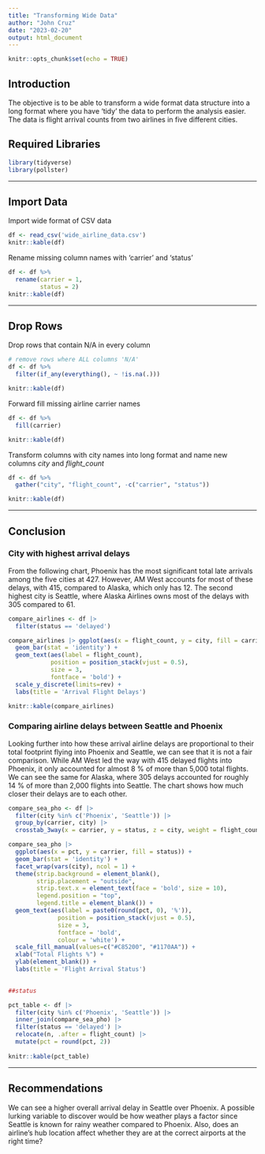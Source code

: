 ```yaml
---
title: "Transforming Wide Data"
author: "John Cruz"
date: "2023-02-20"
output: html_document
---
```


```r
knitr::opts_chunk$set(echo = TRUE)
```

## Introduction

The objective is to be able to transform a wide format data structure into a long format where you have 'tidy' the data to perform the analysis easier. The data is flight arrival counts from two airlines in five different cities. 

## Required Libraries
``` r
library(tidyverse)
library(pollster)
```

---

## Import Data

Import wide format of CSV data

``` r
df <- read_csv('wide_airline_data.csv')
knitr::kable(df)
```

Rename missing column names with 'carrier' and 'status'

``` r
df <- df %>% 
  rename(carrier = 1,
         status = 2)
knitr::kable(df)
```

---

## Drop Rows

Drop rows that contain N/A in every column

``` r
# remove rows where ALL columns 'N/A'
df <- df %>% 
  filter(if_any(everything(), ~ !is.na(.)))

knitr::kable(df)
```

Forward fill missing airline carrier names

``` r
df <- df %>% 
  fill(carrier)

knitr::kable(df)
```

Transform columns with city names into long format and name new columns *city* and *flight_count*

``` r
df <- df %>% 
  gather("city", "flight_count", -c("carrier", "status"))

knitr::kable(df)
```

---

## Conclusion

### City with highest arrival delays

From the following chart, Phoenix has the most significant total late arrivals among the five cities at 427. However, AM West accounts for most of these delays, with 415, compared to Alaska, which only has 12. The second highest city is Seattle, where Alaska Airlines owns most of the delays with 305 compared to 61.

``` r
compare_airlines <- df |> 
  filter(status == 'delayed')

compare_airlines |> ggplot(aes(x = flight_count, y = city, fill = carrier)) +
  geom_bar(stat = 'identity') +
  geom_text(aes(label = flight_count), 
            position = position_stack(vjust = 0.5), 
            size = 3,
            fontface = 'bold') +
  scale_y_discrete(limits=rev) +
  labs(title = 'Arrival Flight Delays')

knitr::kable(compare_airlines)
```

### Comparing airline delays between Seattle and Phoenix

Looking further into how these arrival airline delays are proportional to their total footprint flying into Phoenix and Seattle, we can see that it is not a fair comparison. While AM West led the way with 415 delayed flights into Phoenix, it only accounted for almost 8 % of more than 5,000 total flights. We can see the same for Alaska, where 305 delays accounted for roughly 14 % of more than 2,000 flights into Seattle. The chart shows how much closer their delays are to each other.

``` r
compare_sea_pho <- df |> 
  filter(city %in% c('Phoenix', 'Seattle')) |> 
  group_by(carrier, city) |> 
  crosstab_3way(x = carrier, y = status, z = city, weight = flight_count, format = 'long')

compare_sea_pho |> 
  ggplot(aes(x = pct, y = carrier, fill = status)) +
  geom_bar(stat = 'identity') +
  facet_wrap(vars(city), ncol = 1) +
  theme(strip.background = element_blank(), 
        strip.placement = "outside",
        strip.text.x = element_text(face = 'bold', size = 10),
        legend.position = "top", 
        legend.title = element_blank()) +
  geom_text(aes(label = paste0(round(pct, 0), '%')), 
              position = position_stack(vjust = 0.5), 
              size = 3, 
              fontface = 'bold',
              colour = 'white') +
  scale_fill_manual(values=c("#C85200", "#1170AA")) +
  xlab("Total Flights %") +
  ylab(element_blank()) +
  labs(title = 'Flight Arrival Status')
  

##status

pct_table <- df |> 
  filter(city %in% c('Phoenix', 'Seattle')) |>
  inner_join(compare_sea_pho) |> 
  filter(status == 'delayed') |>
  relocate(n, .after = flight_count) |>
  mutate(pct = round(pct, 2))
              
knitr::kable(pct_table)
```

---

## Recommendations
We can see a higher overall arrival delay in Seattle over Phoenix. A possible lurking variable to discover would be how weather plays a factor since Seattle is known for rainy weather compared to Phoenix. Also, does an airline's hub location affect whether they are at the correct airports at the right time?